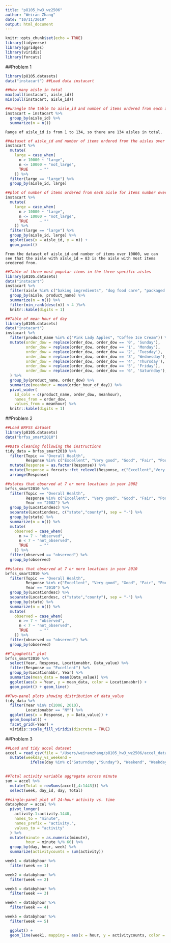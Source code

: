 ```yaml
---
title: "p8105_hw3_wz2506"
author: "Weiran Zhang"
date: "10/11/2019"
output: html_document
---
```


```r
knitr::opts_chunk$set(echo = TRUE)
library(tidyverse)
library(ggridges)
library(viridis)
library(forcats)
```


##Problem 1

```r
library(p8105.datasets)
data("instacart") ##Load data instacart

```

```r
##How many aisle in total
max(pull(instacart, aisle_id))
min(pull(instacart, aisle_id))

##wrangle the table to aisle_id and number of items ordered from each aisle
instacart = instacart %>%
  group_by(aisle_id) %>%
  summarize(n = n())


```
`Range of aisle_id is from 1 to 134, so there are 134 aisles in total.`

```r
##dataset of aisle_id and number of items ordered from the aisles over 10000 to check for the aisle with the most items ordered from
instacart %>%
  mutate(
    large = case_when(
      n > 10000 ~ "large",
      n <= 10000 ~ "not_large",
      TRUE     ~ ""
    )) %>%
  filter(large == "large") %>%
  group_by(aisle_id, large)

##plot of number of items ordered from each aisle for items number over 10000
instacart %>%
  mutate(
    large = case_when(
      n > 10000 ~ "large",
      n <= 10000 ~ "not_large",
      TRUE     ~ ""
    )) %>%
  filter(large == "large") %>%
  group_by(aisle_id, large) %>%
  ggplot(aes(x = aisle_id, y = n)) +
  geom_point()

```

`From the dataset of aisle_id and number of items over 10000, we can see that the aisle with aisle_id = 83 is the aisle with most items oredered from.`

```r
##Table of three most popular items in the three specific aisles
library(p8105.datasets)
data("instacart")
instacart %>%
  filter(aisle %in% c("baking ingredients", "dog food care", "packaged vegetables fruits")) %>%
  group_by(aisle, product_name) %>%
  summarize(n = n()) %>%
  filter(min_rank(desc(n)) < 4 )%>%
  knitr::kable(digits = 1)

```

```r

##Table of mean hour of day
library(p8105.datasets)
data("instacart")
instacart %>%
  filter(product_name %in% c("Pink Lady Apples", "Coffee Ice Cream")) %>%
  mutate(order_dow = replace(order_dow, order_dow == '0', 'Sunday'),
         order_dow = replace(order_dow, order_dow == '1', 'Monday'),
         order_dow = replace(order_dow, order_dow == '2', 'Tuesday'),
         order_dow = replace(order_dow, order_dow == '3', 'Wednesday'),
         order_dow = replace(order_dow, order_dow == '4', 'Thursday'),
         order_dow = replace(order_dow, order_dow == '5', 'Friday'),
         order_dow = replace(order_dow, order_dow == '6', 'Saturnday'),
  ) %>%
  group_by(product_name, order_dow) %>%
  summarize(meanhour = mean(order_hour_of_day)) %>%
  pivot_wider(
    id_cols = c(product_name, order_dow, meanhour),
    names_from = order_dow,
    values_from = meanhour) %>%
  knitr::kable(digits = 1)

```

##Problem 2

```r
##Load BRFSS dataset
library(p8105.datasets)
data("brfss_smart2010")

```

```r

##Data cleaning following the instructions
tidy_data = brfss_smart2010 %>%
  filter(Topic == "Overall Health", 
         Response %in% c("Excellent", "Very good", "Good", "Fair", "Poor")) %>%
  mutate(Response = as.factor(Response)) %>%
  mutate(Response = forcats::fct_relevel(Response, c("Excellent","Very Good","Good","Fair","Poor"))) %>%
  arrange(Response)
```

```r

##states that observed at 7 or more locations in year 2002
brfss_smart2010 %>%
  filter(Topic == "Overall Health", 
         Response %in% c("Excellent", "Very good", "Good", "Fair", "Poor"), 
         Year == "2002") %>%
  group_by(Locationdesc) %>%
  separate(Locationdesc, c("state","county"), sep = "-") %>%
  group_by(state) %>%
  summarize(n = n()) %>%
  mutate(
    observed = case_when(
      n >= 7 ~ "observed",
      n < 7 ~ "not_observed",
      TRUE     ~ ""
    )) %>%
  filter(observed == "observed") %>%
  group_by(observed)

##states that observed at 7 or more locations in year 2010
brfss_smart2010 %>%
  filter(Topic == "Overall Health", 
         Response %in% c("Excellent", "Very good", "Good", "Fair", "Poor"), 
         Year == "2010") %>%
  group_by(Locationdesc) %>%
  separate(Locationdesc, c("state","county"), sep = "-") %>%
  group_by(state) %>%
  summarize(n = n()) %>%
  mutate(
    observed = case_when(
      n >= 7 ~ "observed",
      n < 7 ~ "not_observed",
      TRUE     ~ ""
    )) %>%
  filter(observed == "observed") %>%
  group_by(observed)

```

```r
##“spaghetti” plot
brfss_smart2010 %>%
  select(Year, Response, Locationabbr, Data_value) %>%
  filter(Response == "Excellent") %>%
  group_by(Locationabbr, Year) %>%
  summarize(mean_data = mean(Data_value)) %>%
  ggplot(aes(x = Year, y = mean_data, color = Locationabbr)) +
  geom_point() + geom_line() 

```

```r

##Two-panel plots showing distribution of data_value
tidy_data %>%
  filter(Year %in% c(2006, 2010), 
         Locationabbr == "NY") %>%
  ggplot(aes(x = Response, y = Data_value)) +
  geom_boxplot() + 
  facet_grid(~Year) +
  viridis::scale_fill_viridis(discrete = TRUE)
```

##Problem 3

```r

##Load and tidy accel dataset
accel = read_csv(file = "/Users/weiranzhang/p8105_hw3_wz2506/accel_data.csv") %>%
  mutate(weekday_vs_weekend =
           ifelse(day %in% c("Saturnday","Sunday"), "Weekend", "Weekday"))
  

```

```r

##Total activity variable aggregate across minute
sum = accel %>%
  mutate(Total = rowSums(accel[,4:1443])) %>%
  select(week, day_id, day, Total)


```

```r
##single-panel plot of 24-hour activity vs. time
databyhour = accel %>%
  pivot_longer(
    activity.1:activity.1440,
    names_to = "minute",
    names_prefix = "activity.",
    values_to = "activity"
  ) %>%
  mutate(minute = as.numeric(minute),
         hour = minute %/% 60) %>%
  group_by(day, hour, week) %>%
  summarize(activitycounts = sum(activity)) 

week1 = databyhour %>%
  filter(week == 1)

week2 = databyhour %>%
  filter(week == 2)

week3 = databyhour %>%
  filter(week == 3)

week4 = databyhour %>%
  filter(week == 4)

week5 = databyhour %>%
  filter(week == 5)

  ggplot() +
  geom_line(week1, mapping = aes(x = hour, y = activitycounts, color = day)) + geom_line(week2, mapping = aes(x = hour, y = activitycounts, color = day)) + geom_line(week3, mapping = aes(x = hour, y = activitycounts, color = day)) + geom_line(week4, mapping = aes(x = hour, y = activitycounts, color = day)) + geom_line(week5, mapping = aes(x = hour, y = activitycounts, color = day)) 



```




